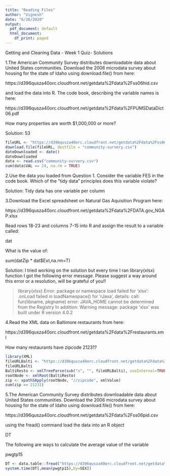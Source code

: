 ```yaml
---
title: "Reading Files"
author: "Vignesh"
date: "6/26/2020"
output:
  pdf_document: default
  html_document:
    df_print: paged
---
```

Getting and Cleaning Data - Week 1 Quiz- Solutions

1.The American Community Survey distributes downloadable data about United States communities. Download the 2006 microdata survey about housing for the state of Idaho using download.file() from here:

https://d396qusza40orc.cloudfront.net/getdata%2Fdata%2Fss06hid.csv

and load the data into R. The code book, describing the variable names is here:

https://d396qusza40orc.cloudfront.net/getdata%2Fdata%2FPUMSDataDict06.pdf

How many properties are worth $1,000,000 or more?

Solution: 53
```r
fileURL <- "https://d396qusza40orc.cloudfront.net/getdata%2Fdata%2Fss06hid.csv"
download.file(fileURL, destfile = "community-survery.csv")
dateDownloaded <- date()
dateDownloaded
data <- read.csv("community-survery.csv")
sum(data$VAL == 24, na.rm = TRUE)
```

2.Use the data you loaded from Question 1. Consider the variable FES in the code book. Which of the "tidy data" principles does this variable violate?

Solution: Tidy data has one variable per column

3.Download the Excel spreadsheet on Natural Gas Aquisition Program here:

https://d396qusza40orc.cloudfront.net/getdata%2Fdata%2FDATA.gov_NGAP.xlsx

Read rows 18-23 and columns 7-15 into R and assign the result to a variable called:

dat

What is the value of:

sum(datZip * dat$Ext,na.rm=T)

Solution: I tried working on the solution but every time I ran library(xlsx) function I got the following error message. Please suggest a way around this error or a resolution, will be grateful of you!!

> library(xlsx)
Error: package or namespace load failed for ‘xlsx’:
 .onLoad failed in loadNamespace() for 'rJava', details:
  call: fun(libname, pkgname)
  error: JAVA_HOME cannot be determined from the Registry
In addition: Warning message:
package ‘xlsx’ was built under R version 4.0.2 


4.Read the XML data on Baltimore restaurants from here:

https://d396qusza40orc.cloudfront.net/getdata%2Fdata%2Frestaurants.xml

How many restaurants have zipcode 21231?

```r
library(XML)
fileURLBalti <- "https://d396qusza40orc.cloudfront.net/getdata%2Fdata%2Frestaurants.xml"
fileURLBalti
BaltiResto <- xmlTreeParse(sub("s", "", fileURLBalti), useInternal=TRUE)
rootNode <- xmlRoot(BaltiResto)
zip <- xpathSApply(rootNode, "//zipcode", xmlValue)
sum(zip == 21231)
```

5.The American Community Survey distributes downloadable data about United States communities. Download the 2006 microdata survey about housing for the state of Idaho using download.file() from here:

https://d396qusza40orc.cloudfront.net/getdata%2Fdata%2Fss06pid.csv

using the fread() command load the data into an R object

DT

The following are ways to calculate the average value of the variable

pwgtp15

```r
DT <- data.table::fread("https://d396qusza40orc.cloudfront.net/getdata%2Fdata%2Fss06pid.csv")
system.time(DT[,mean(pwgtp15),by=SEX])
```